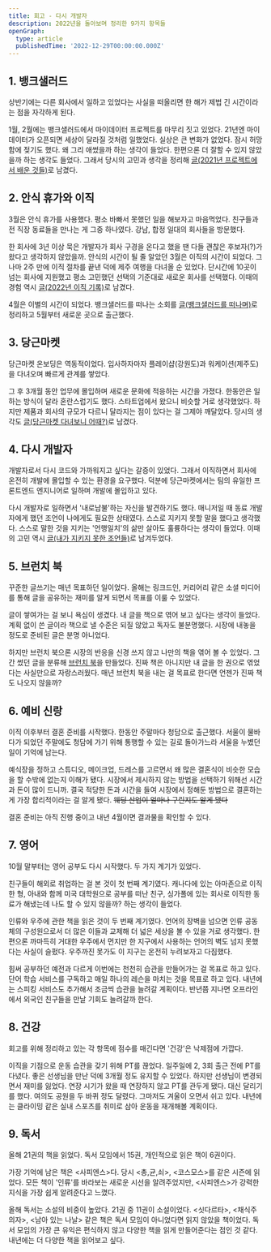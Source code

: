 ```yaml
---
title: 회고 - 다시 개발자
description: 2022년을 돌아보며 정리한 9가지 항목들
openGraph:
  type: article
  publishedTime: '2022-12-29T00:00:00.000Z'
---
```


## 1. 뱅크샐러드

상반기에는 다른 회사에서 일하고 있었다는 사실을 떠올리면 한 해가 제법 긴 시간이라는 점을 자각하게 된다.

1월, 2월에는 뱅크샐러드에서 마이데이터 프로젝트를 마무리 짓고 있었다. 21년엔 마이데이터가 오픈되면 세상이 달라질 것처럼 일했었다. 실상은 큰 변화가 없었다. 잠시 허망함에 젖기도 했다. 왜 그리 애썼을까 하는 생각이 들었다. 한편으론 더 잘할 수 있지 않았을까 하는 생각도 들었다. 그래서 당시의 고민과 생각을 정리해 [글(2021년 프로젝트에서 배운 것들)](/retrospection-2021)로 남겼다.

## 2. 안식 휴가와 이직

3월은 안식 휴가를 사용했다. 평소 바빠서 못했던 일을 해보자고 마음먹었다. 친구들과 전 직장 동료들을 만나는 게 그중 하나였다. 강남, 합정 일대의 회사들을 방문했다.

한 회사에 3년 이상 묵은 개발자가 회사 구경을 온다고 했을 땐 다들 괜찮은 후보자(?)가 왔다고 생각하지 않았을까. 안식의 시간이 될 줄 알았던 3월은 이직의 시간이 되었다. 그나마 2주 만에 이직 절차를 끝낸 덕에 제주 여행을 다녀올 순 있었다. 단시간에 10곳이 넘는 회사에 지원했고 평소 고민했던 선택의 기준대로 새로운 회사를 선택했다. 이때의 경험 역시 [글(2022년 이직 기록)](/record-of-change-jobs-in-2022)로 남겼다.

4월은 이별의 시간이 되었다. 뱅크샐러드를 떠나는 소회를 [글(뱅크샐러드를 떠나며)](/resignation-from-banksalad)로 정리하고 5월부터 새로운 곳으로 출근했다.

## 3. 당근마켓

당근마켓 온보딩은 역동적이었다. 입사하자마자 플레이샵(강원도)과 워케이션(제주도)을 다녀오며 빠르게 관계를 쌓았다.

그 후 3개월 동안 업무에 몰입하며 새로운 문화에 적응하는 시간을 가졌다. 한동안은 일하는 방식이 달라 혼란스럽기도 했다. 스타트업에서 왔으니 비슷할 거로 생각했었다. 하지만 제품과 회사의 규모가 다르니 달라지는 점이 있다는 걸 그제야 깨달았다. 당시의 생각도 [글(당근마켓 다녀보니 어때?)](/review-of-working-for-daangn)로 남겼다.

## 4. 다시 개발자

개발자로서 다시 코드와 가까워지고 싶다는 갈증이 있었다. 그래서 이직하면서 회사에 온전히 개발에 몰입할 수 있는 환경을 요구했다. 덕분에 당근마켓에서는 팀의 유일한 프론트엔드 엔지니어로 일하며 개발에 몰입하고 있다.

다시 개발자로 일하면서 '내로남불'하는 자신을 발견하기도 했다. 매니저일 때 동료 개발자에게 했던 조언이 나에게도 필요한 상태였다. 스스로 지키지 못할 말을 했다고 생각했다. 스스로 말한 것을 지키는 '언행일치'의 삶만 살아도 훌륭하다는 생각이 들었다. 이때의 고민 역시 [글(내가 지키지 못한 조언들)](/double-standard)로 남겨두었다.

## 5. 브런치 북

꾸준한 글쓰기는 매년 목표하던 일이었다. 올해는 링크드인, 커리어리 같은 소셜 미디어를 통해 글을 공유하는 재미를 알게 되면서 목표를 이룰 수 있었다.

글이 쌓여가는 걸 보니 욕심이 생겼다. 내 글을 책으로 엮어 보고 싶다는 생각이 들었다. 계획 없이 쓴 글이라 책으로 낼 수준은 되질 않았고 독자도 불분명했다. 시장에 내놓을 정도로 준비된 글은 분명 아니었다.

하지만 브런치 북으론 시장의 반응을 신경 쓰지 않고 나만의 책을 엮어 볼 수 있었다. 그간 썼던 글을 분류해 [브런치 북](https://brunch.co.kr/brunchbook/joeunonsoftware)을 만들었다. 진짜 책은 아니지만 내 글을 한 권으로 엮었다는 사실만으로 자랑스러웠다. 매년 브런치 북을 내는 걸 목표로 한다면 언젠가 진짜 책도 나오지 않을까?

## 6. 예비 신랑

이직 이후부터 결혼 준비를 시작했다. 한동안 주말마다 청담으로 출근했다. 서울이 물바다가 되었던 주말에도 청담에 가기 위해 통행할 수 있는 길로 돌아가느라 서울을 누볐던 일이 기억에 남는다.

예식장을 정하고 스튜디오, 메이크업, 드레스를 고르면서 왜 많은 결혼식이 비슷한 모습을 할 수밖에 없는지 이해가 됐다. 시장에서 제시하지 않는 방법을 선택하기 위해선 시간과 돈이 많이 드니까. 결국 적당한 돈과 시간을 들여 시장에서 정해둔 방법으로 결혼하는 게 가장 합리적이라는 걸 알게 됐다. ~~웨딩 산업이 얼마나 구린지도 알게 됐다~~

결혼 준비는 아직 진행 중이고 내년 4월이면 결과물을 확인할 수 있다.

## 7. 영어

10월 말부터는 영어 공부도 다시 시작했다. 두 가지 계기가 있었다.

친구들이 해외로 취업하는 걸 본 것이 첫 번째 계기였다. 캐나다에 있는 아마존으로 이직한 형, 아내와 함께 미국 대학원으로 공부를 떠난 친구, 싱가폴에 있는 회사로 이직한 동료가 해냈는데 나도 할 수 있지 않을까? 하는 생각이 들었다.

인류와 우주에 관한 책을 읽은 것이 두 번째 계기였다. 언어의 장벽을 넘으면 인류 공동체의 구성원으로서 더 많은 이들과 교제해 더 넓은 세상을 볼 수 있을 거로 생각했다. 한편으론 까마득히 거대한 우주에서 먼지만 한 지구에서 사용하는 언어의 벽도 넘지 못했다는 사실이 슬펐다. 우주까진 못가도 이 지구는 온전히 누려보자고 다짐했다.

힘써 공부하던 예전과 다르게 이번에는 천천히 습관을 만들어가는 걸 목표로 하고 있다. 단어 학습 서비스를 구독하고 매일 하나의 레슨을 마치는 것을 목표로 하고 있다. 내년에는 스피킹 서비스도 추가해서 조금씩 습관을 늘려갈 계획이다. 반년쯤 지나면 오프라인에서 외국인 친구들을 만날 기회도 늘려갈까 한다.

## 8. 건강

회고를 위해 정리하고 있는 각 항목에 점수를 매긴다면 '건강'은 낙제점에 가깝다.

이직을 기점으로 운동 습관을 갖기 위해 PT를 끊었다. 일주일에 2, 3회 출근 전에 PT를 다녔다. 좋은 선생님을 만난 덕에 3개월 정도 유지할 수 있었다. 하지만 선생님이 변경되면서 재미를 잃었다. 연장 시기가 왔을 때 연장하지 않고 PT를 관두게 됐다. 대신 달리기를 했다. 여의도 공원을 두 바퀴 정도 달렸다. 그마저도 겨울이 오면서 쉬고 있다. 내년에는 클라이밍 같은 실내 스포츠를 취미로 삼아 운동을 재개해볼 계획이다.

## 9. 독서

올해 21권의 책을 읽었다. 독서 모임에서 15권, 개인적으로 읽은 책이 6권이다.

가장 기억에 남은 책은 \<사피엔스\>다. 당시 \<총,균,쇠\>, \<코스모스\>를 같은 시즌에 읽었다. 모든 책이 '인류'를 바라보는 새로운 시선을 알려주었지만, \<사피엔스\>가 강력한 지식을 가장 쉽게 알려준다고 느꼈다.

올해 독서는 소설의 비중이 높았다. 21권 중 11권이 소설이었다. \<싯다르타\>, \<채식주의자\>, \<남아 있는 나날\> 같은 책은 독서 모임이 아니었다면 읽지 않았을 책이었다. 독서 모임의 가장 큰 유익은 편식하지 않고 다양한 책을 읽게 만들어준다는 점인 것 같다. 내년에는 더 다양한 책을 읽어보고 싶다.
